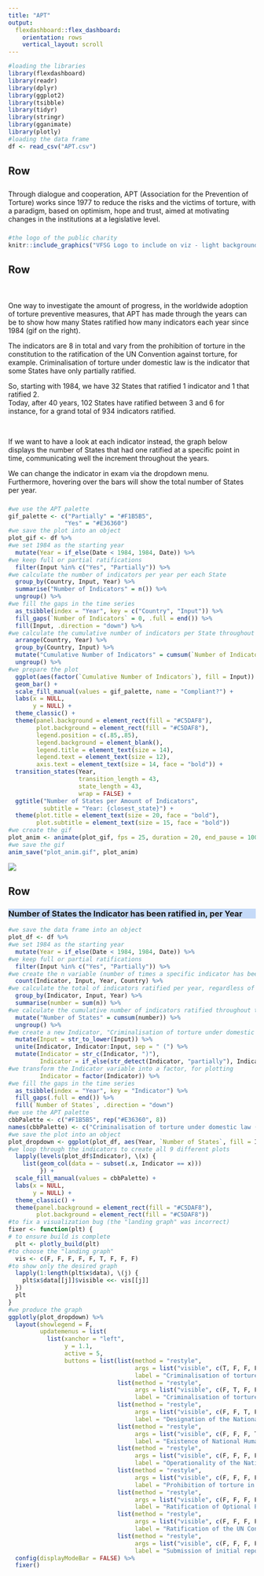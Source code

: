 ---
title: "APT"
output: 
  flexdashboard::flex_dashboard:
    orientation: rows
    vertical_layout: scroll
---
<!-- to eliminate the title bar -->
<script src="https://ajax.googleapis.com/ajax/libs/jquery/3.2.0/jquery.min.js"></script>
<script>
$(document).ready(function() {
  $('.navbar').remove();
  $('body').css('padding-top', '0px');
});
</script>

<!-- CSS formatting -->
<style>
.introduction {
  background-color: #3F84E6;
  font-weight: bold;
  font-size: 14pt
}
.VFSGlogo {
  background-color: #3F9FAFC;
  font-weight: bold
}
.explanation {
  background-color: #8CB5F0;
  font-weight: bold;
  font-size: 11pt
}
.plot_gif {
  background-color: #C5DAF8;
  font-weight: bold
}
.plot_dropdown {
  background-color: #C5DAF8;
  font-weight: bold
}
.chart-title {
  font-weight: bold;
  font-size: 16pt
}
</style>

```{r setup, include = FALSE}
#loading the libraries
library(flexdashboard)
library(readr)
library(dplyr)
library(ggplot2)
library(tsibble)
library(tidyr)
library(stringr)
library(gganimate)
library(plotly)
#loading the data frame
df <- read_csv("APT.csv")
```

## Row

### {.introduction data-width=750}

Through dialogue and cooperation, APT (Association for the Prevention of Torture) works since 1977 to reduce the risks and the victims of torture, with a paradigm, based on optimism, hope and trust, aimed at motivating changes in the institutions at a legislative level.

### {.VFSGlogo data-width=250}

```{r picture, echo = F}
#the logo of the public charity
knitr::include_graphics("VFSG Logo to include on viz - light background.png")
```

## Row {data-height=400}

### {.explanation data-width=600}

<br>

One way to investigate the amount of progress, in the worldwide adoption of torture preventive measures, that APT has made through the years can be to show how many States ratified how many indicators each year since 1984 (gif on the right).

The indicators are 8 in total and vary from the prohibition of torture in the constitution to the ratification of the UN Convention against torture, for example. Criminalisation of torture under domestic law is the indicator that some States have only partially ratified.

So, starting with 1984, we have 32 States that ratified 1 indicator and 1 that ratified 2.  
Today, after 40 years, 102 States have ratified between 3 and 6 for instance, for a grand total of 934 indicators ratified.

<br>

If we want to have a look at each indicator instead, the graph below displays the number of States that had one ratified at a specific point in time, communicating well the increment throughout the years.

We can change the indicator in exam via the dropdown menu.   
Furthermore, hovering over the bars will show the total number of States per year.

### {.plot_gif data-width=400}

```{r eval = FALSE}
#we use the APT palette
gif_palette <- c("Partially" = "#F1B5B5", 
                "Yes" = "#E36360")
#we save the plot into an object
plot_gif <- df %>%
#we set 1984 as the starting year
  mutate(Year = if_else(Date < 1984, 1984, Date)) %>%
#we keep full or partial ratifications
  filter(Input %in% c("Yes", "Partially")) %>%
#we calculate the number of indicators per year per each State
  group_by(Country, Input, Year) %>%
  summarise("Number of Indicators" = n()) %>%
  ungroup() %>%
#we fill the gaps in the time series
  as_tsibble(index = "Year", key = c("Country", "Input")) %>%
  fill_gaps(`Number of Indicators` = 0, .full = end()) %>%
  fill(Input, .direction = "down") %>%
#we calculate the cumulative number of indicators per State throughout the years
  arrange(Country, Year) %>%
  group_by(Country, Input) %>%
  mutate("Cumulative Number of Indicators" = cumsum(`Number of Indicators`)) %>%
  ungroup() %>%
#we prepare the plot
  ggplot(aes(factor(`Cumulative Number of Indicators`), fill = Input)) +
  geom_bar() +
  scale_fill_manual(values = gif_palette, name = "Compliant?") +
  labs(x = NULL,
       y = NULL) +
  theme_classic() +
  theme(panel.background = element_rect(fill = "#C5DAF8"),
        plot.background = element_rect(fill = "#C5DAF8"),
        legend.position = c(.85,.85),
        legend.background = element_blank(),
        legend.title = element_text(size = 14),
        legend.text = element_text(size = 12),
        axis.text = element_text(size = 14, face = "bold")) +
  transition_states(Year,
                    transition_length = 43,
                    state_length = 43,
                    wrap = FALSE) +
  ggtitle("Number of States per Amount of Indicators",
          subtitle = "Year: {closest_state}") +
  theme(plot.title = element_text(size = 20, face = "bold"),
        plot.subtitle = element_text(size = 15, face = "bold"))
#we create the gif
plot_anim <- animate(plot_gif, fps = 25, duration = 20, end_pause = 100)
#we save the gif
anim_save("plot_anim.gif", plot_anim)
```
<!-- we embed the gif that we saved in the previous code chunk, to be evaluated before knitting the document (workaround to avoid an error message)  -->
![](plot_anim.gif)

## Row 

### Number of States the Indicator has been ratified in, per Year {.plot_dropdown}

```{r, message = FALSE}
#we save the data frame into an object
plot_df <- df %>%
#we set 1984 as the starting year
  mutate(Year = if_else(Date < 1984, 1984, Date)) %>%
#we keep full or partial ratifications
  filter(Input %in% c("Yes", "Partially")) %>%
#we create the n variable (number of times a specific indicator has been ratified by a State in a given year -always 1)
  count(Indicator, Input, Year, Country) %>%
#we calculate the total of indicators ratified per year, regardless of State
  group_by(Indicator, Input, Year) %>%
  summarise(number = sum(n)) %>%
#we calculate the cumulative number of indicators ratified throughout the years
  mutate("Number of States" = cumsum(number)) %>%
  ungroup() %>%
#we create a new Indicator, "Criminalisation of torture under domestic law (partially)"
  mutate(Input = str_to_lower(Input)) %>%
  unite(Indicator, Indicator:Input, sep = " (") %>%
  mutate(Indicator = str_c(Indicator, ")"),
         Indicator = if_else(str_detect(Indicator, "partially"), Indicator, str_sub(Indicator, start = 0, end = -7)),
#we transform the Indicator variable into a factor, for plotting
         Indicator = factor(Indicator)) %>%
#we fill the gaps in the time series
  as_tsibble(index = "Year", key = "Indicator") %>%
  fill_gaps(.full = end()) %>%
  fill(`Number of States`, .direction = "down")
#we use the APT palette
cbbPalette <- c("#F1B5B5", rep("#E36360", 8))
names(cbbPalette) <- c("Criminalisation of torture under domestic law (partially)", levels(plot_df$Indicator)[levels(plot_df$Indicator) != "Criminalisation of torture under domestic law (partially)"])
#we save the plot into an object
plot_dropdown <- ggplot(plot_df, aes(Year, `Number of States`, fill = Indicator)) +
#we loop through the indicators to create all 9 different plots
  lapply(levels(plot_df$Indicator), \(x) {
    list(geom_col(data = ~ subset(.x, Indicator == x)))
         }) +
  scale_fill_manual(values = cbbPalette) +
  labs(x = NULL,
       y = NULL) +
  theme_classic() +
  theme(panel.background = element_rect(fill = "#C5DAF8"),
        plot.background = element_rect(fill = "#C5DAF8"))
#to fix a visualization bug (the "landing graph" was incorrect)
fixer <- function(plt) {
# to ensure build is complete
  plt <- plotly_build(plt)
#to choose the "landing graph"
  vis <- c(F, F, F, F, F, T, F, F, F)
#to show only the desired graph
  lapply(1:length(plt$x$data), \(j) { 
    plt$x$data[[j]]$visible <<- vis[[j]]
  })
  plt 
}
#we produce the graph
ggplotly(plot_dropdown) %>%
  layout(showlegend = F,
         updatemenus = list(
           list(xanchor = "left",
                y = 1.1,
                active = 5,
                buttons = list(list(method = "restyle",
                                    args = list("visible", c(T, F, F, F, F, F, F, F, F)),
                                    label = "Criminalisation of torture under domestic law"),
                               list(method = "restyle",
                                    args = list("visible", c(F, T, F, F, F, F, F, F, F)),
                                    label = "Criminalisation of torture under domestic law (partially compliant)"),
                               list(method = "restyle",
                                    args = list("visible", c(F, F, T, F, F, F, F, F, F)),
                                    label = "Designation of the National Preventive Mechanism (in law)"),
                               list(method = "restyle",
                                    args = list("visible", c(F, F, F, T, F, F, F, F, F)),
                                    label = "Existence of National Human Rights Institution that fully complies with Paris Principles"),
                               list(method = "restyle",
                                    args = list("visible", c(F, F, F, F, T, F, F, F, F)),
                                    label = "Operationality of the National Preventive Mechanism"),
                               list(method = "restyle",
                                    args = list("visible", c(F, F, F, F, F, T, F, F, F)),
                                    label = "Prohibition of torture in the constitution"),
                               list(method = "restyle",
                                    args = list("visible", c(F, F, F, F, F, F, T, F, F)),
                                    label = "Ratification of Optional Protocol (OPCAT)"),
                               list(method = "restyle",
                                    args = list("visible", c(F, F, F, F, F, F, F, T, F)),
                                    label = "Ratification of the UN Convention against Torture"),
                               list(method = "restyle",
                                    args = list("visible", c(F, F, F, F, F, F, F, F, T)),
                                    label = "Submission of initial report to CAT"))))) %>%
  config(displayModeBar = FALSE) %>% 
  fixer()
```